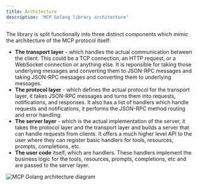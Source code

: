 ```yaml
---
title: Architecture
description: 'MCP Golang library architecture'
---
```


The library is split functionally into three distinct components which mimic the architecture of the MCP protocol itself:
- **The transport layer** - which handles the actual communication between the client. This could be a TCP connection, an HTTP request, or a WebSocket connection or anything else.
   It is reponsible for taking those underlying messages and converting them to JSON-RPC messages and taking JSON-RPC messages and converting them to underlying messages.
- **The protocol layer** - which defines the actual protocol for the transport layer, it takes JSON-RPC messages and turns them into requests, notifications, and responses.
   It also has a list of handlers which handle requests and notifications, it performs the JSON-RPC method routing and error handling.
- **The server layer** - which is the actual implementation of the server, it takes the protocol layer and the transport layer and builds a server that can handle requests from clients.
   It offers a much higher level API to the user where they can register basic handlers for tools, resources, prompts, completions, etc.
- **The user code** itself, which are handlers. These handlers implement the business logic for the tools, resources, prompts, completions, etc and are passed to the server layer.

<img src="/images/protocol-diagram.svg" alt="MCP Golang architecture diagram" />